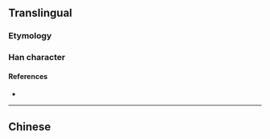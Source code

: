 {{also|曉}}
{{character info/new}}
==Translingual==
{{Han simplified forms|曉|暁|晓}}

===Etymology===
{{Han simp|曉|f=堯|t=尧}}

===Han character===
{{Han char|rn=72|rad=日|as=06|sn=10|four=|canj=AJPU|ids=⿰日尧}}

====References====
* {{Han ref|kx=0495.241|hdz=21507.010|uh=6653|ud=26195}}

----

==Chinese==
{{zh-see|曉}}